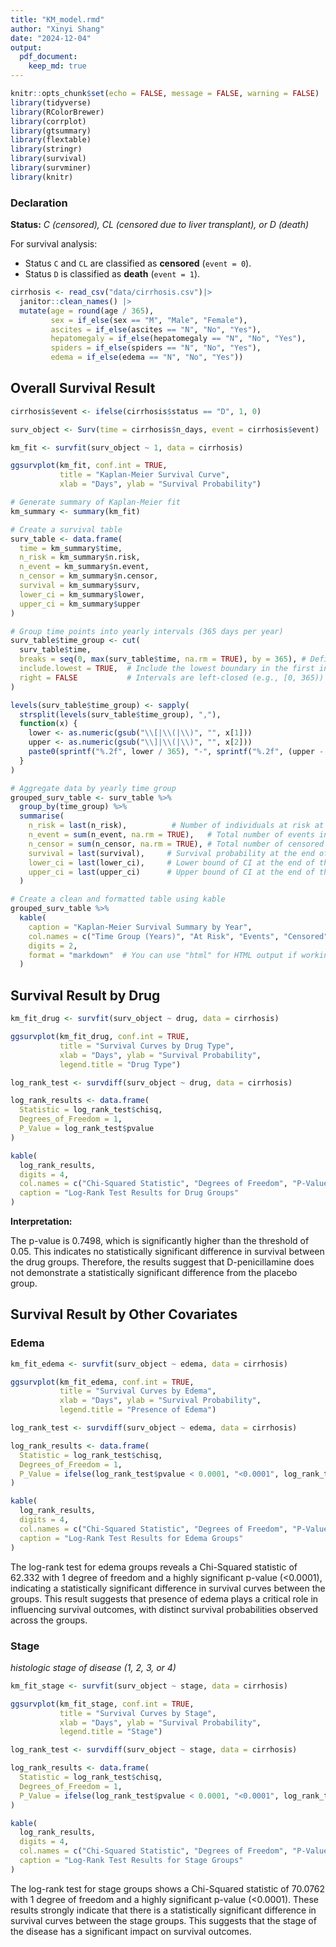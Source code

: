 ```yaml
---
title: "KM_model.rmd"
author: "Xinyi Shang"
date: "2024-12-04"
output: 
  pdf_document:
    keep_md: true
---
```



```r
knitr::opts_chunk$set(echo = FALSE, message = FALSE, warning = FALSE)
library(tidyverse)
library(RColorBrewer)
library(corrplot)
library(gtsummary)
library(flextable)
library(stringr)
library(survival)
library(survminer)
library(knitr)
```

### Declaration

**Status:** *C (censored), CL (censored due to liver transplant), or D (death)*

For survival analysis:

- Status `C` and `CL` are classified as **censored** (`event = 0`).
- Status `D` is classified as **death** (`event = 1`).

```r
cirrhosis <- read_csv("data/cirrhosis.csv")|> 
  janitor::clean_names() |>
  mutate(age = round(age / 365),
         sex = if_else(sex == "M", "Male", "Female"), 
         ascites = if_else(ascites == "N", "No", "Yes"), 
         hepatomegaly = if_else(hepatomegaly == "N", "No", "Yes"),
         spiders = if_else(spiders == "N", "No", "Yes"), 
         edema = if_else(edema == "N", "No", "Yes"))

```


## Overall Survival Result

```r
cirrhosis$event <- ifelse(cirrhosis$status == "D", 1, 0)

surv_object <- Surv(time = cirrhosis$n_days, event = cirrhosis$event)

km_fit <- survfit(surv_object ~ 1, data = cirrhosis)

ggsurvplot(km_fit, conf.int = TRUE, 
           title = "Kaplan-Meier Survival Curve",
           xlab = "Days", ylab = "Survival Probability")

```

\newpage

```r
# Generate summary of Kaplan-Meier fit
km_summary <- summary(km_fit)

# Create a survival table
surv_table <- data.frame(
  time = km_summary$time,
  n_risk = km_summary$n.risk,
  n_event = km_summary$n.event,
  n_censor = km_summary$n.censor,
  survival = km_summary$surv,
  lower_ci = km_summary$lower,
  upper_ci = km_summary$upper
)

# Group time points into yearly intervals (365 days per year)
surv_table$time_group <- cut(
  surv_table$time,
  breaks = seq(0, max(surv_table$time, na.rm = TRUE), by = 365), # Define yearly intervals
  include.lowest = TRUE,  # Include the lowest boundary in the first interval
  right = FALSE           # Intervals are left-closed (e.g., [0, 365))
)

levels(surv_table$time_group) <- sapply(
  strsplit(levels(surv_table$time_group), ","),
  function(x) {
    lower <- as.numeric(gsub("\\[|\\(|\\)", "", x[1]))
    upper <- as.numeric(gsub("\\]|\\(|\\)", "", x[2]))
    paste0(sprintf("%.2f", lower / 365), "-", sprintf("%.2f", (upper - 1) / 365))  # Convert days to years with 2 decimal places
  }
)

# Aggregate data by yearly time group
grouped_surv_table <- surv_table %>%
  group_by(time_group) %>%
  summarise(
    n_risk = last(n_risk),          # Number of individuals at risk at the end of the group interval
    n_event = sum(n_event, na.rm = TRUE),   # Total number of events in the group
    n_censor = sum(n_censor, na.rm = TRUE), # Total number of censored observations in the group
    survival = last(survival),     # Survival probability at the end of the group interval
    lower_ci = last(lower_ci),     # Lower bound of CI at the end of the group interval
    upper_ci = last(upper_ci)      # Upper bound of CI at the end of the group interval
  )

# Create a clean and formatted table using kable
grouped_surv_table %>%
  kable(
    caption = "Kaplan-Meier Survival Summary by Year",
    col.names = c("Time Group (Years)", "At Risk", "Events", "Censored", "Survival Probability", "Lower CI", "Upper CI"),
    digits = 2,
    format = "markdown"  # You can use "html" for HTML output if working in an RMarkdown file
  )


```

\newpage

## Survival Result by Drug

```r
km_fit_drug <- survfit(surv_object ~ drug, data = cirrhosis)

ggsurvplot(km_fit_drug, conf.int = TRUE, 
           title = "Survival Curves by Drug Type",
           xlab = "Days", ylab = "Survival Probability",
           legend.title = "Drug Type")

```

```r
log_rank_test <- survdiff(surv_object ~ drug, data = cirrhosis)

log_rank_results <- data.frame(
  Statistic = log_rank_test$chisq,
  Degrees_of_Freedom = 1,
  P_Value = log_rank_test$pvalue
)

kable(
  log_rank_results,
  digits = 4,
  col.names = c("Chi-Squared Statistic", "Degrees of Freedom", "P-Value"),
  caption = "Log-Rank Test Results for Drug Groups"
)
```

**Interpretation:** 

The p-value is 0.7498, which is significantly higher than the threshold of 0.05. This indicates no statistically significant difference in survival between the drug groups. Therefore, the results suggest that D-penicillamine does not demonstrate a statistically significant difference from the placebo group.

\newpage

## Survival Result by Other Covariates

### Edema

```r
km_fit_edema <- survfit(surv_object ~ edema, data = cirrhosis)

ggsurvplot(km_fit_edema, conf.int = TRUE, 
           title = "Survival Curves by Edema",
           xlab = "Days", ylab = "Survival Probability",
           legend.title = "Presence of Edema")

```

```r
log_rank_test <- survdiff(surv_object ~ edema, data = cirrhosis)

log_rank_results <- data.frame(
  Statistic = log_rank_test$chisq,
  Degrees_of_Freedom = 1,
  P_Value = ifelse(log_rank_test$pvalue < 0.0001, "<0.0001", log_rank_test$pvalue)
)

kable(
  log_rank_results,
  digits = 4,
  col.names = c("Chi-Squared Statistic", "Degrees of Freedom", "P-Value"),
  caption = "Log-Rank Test Results for Edema Groups"
)
```


The log-rank test for edema groups reveals a Chi-Squared statistic of 62.332 with 1 degree of freedom and a highly significant p-value (<0.0001), indicating a statistically significant difference in survival curves between the groups. This result suggests that presence of edema plays a critical role in influencing survival outcomes, with distinct survival probabilities observed across the groups.

\newpage

### Stage

*histologic stage of disease (1, 2, 3, or 4)*

```r
km_fit_stage <- survfit(surv_object ~ stage, data = cirrhosis)

ggsurvplot(km_fit_stage, conf.int = TRUE, 
           title = "Survival Curves by Stage",
           xlab = "Days", ylab = "Survival Probability",
           legend.title = "Stage")

```

```r
log_rank_test <- survdiff(surv_object ~ stage, data = cirrhosis)

log_rank_results <- data.frame(
  Statistic = log_rank_test$chisq,
  Degrees_of_Freedom = 1,
  P_Value = ifelse(log_rank_test$pvalue < 0.0001, "<0.0001", log_rank_test$pvalue)
)

kable(
  log_rank_results,
  digits = 4,
  col.names = c("Chi-Squared Statistic", "Degrees of Freedom", "P-Value"),
  caption = "Log-Rank Test Results for Stage Groups"
)
```

The log-rank test for stage groups shows a Chi-Squared statistic of 70.0762 with 1 degree of freedom and a highly significant p-value (<0.0001). These results strongly indicate that there is a statistically significant difference in survival curves between the stage groups. This suggests that the stage of the disease has a significant impact on survival outcomes. 

